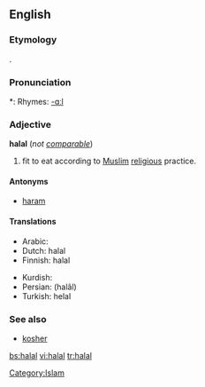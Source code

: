 ==English==
{{wikipedia}}

===Etymology===
{{Ar.}} {{Arab|[[حلال]]}}.

===Pronunciation===
*: Rhymes: [[Rhymes:English:-ɑːl|-ɑːl]]

===Adjective===
'''halal''' (''not [[comparable]]'')

# {{context|of food}} fit to eat according to [[Muslim]] [[religious]] practice.

====Antonyms====
* [[haram]]

====Translations====
{{top}}
* Arabic: {{Arab|[[حلال]]}}
* Dutch: halal
* Finnish: halal
{{mid}}
* Kurdish: {{KUchar|[[حه‌ڵاڵ]]}}
* Persian: {{fa-Arab|[[حلال]]}} (halâl)
* Turkish: helal
{{bottom}}

===See also===
* [[kosher]]

[[Category:Islam]]

[[bs:halal]]
[[vi:halal]]
[[tr:halal]]